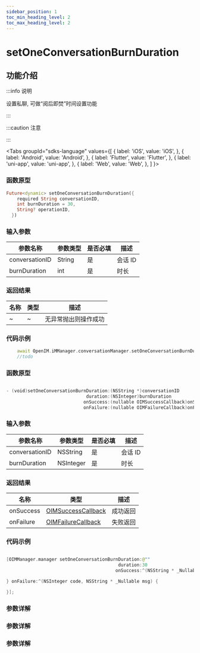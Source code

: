 ```yaml
---
sidebar_position: 1
toc_min_heading_level: 2
toc_max_heading_level: 2
---
```


# setOneConversationBurnDuration

## 功能介绍

:::info 说明

设置私聊, 可做“阅后即焚”时间设置功能

:::

:::caution 注意

:::

<Tabs
groupId="sdks-language"
values={[
{ label: 'iOS', value: 'iOS', },
{ label: 'Android', value: 'Android', },
{ label: 'Flutter', value: 'Flutter', },
{ label: 'uni-app', value: 'uni-app', },
{ label: 'Web', value: 'Web', },
]
}>

<TabItem value="Flutter">

### 函数原型

```dart showLineNumbers
Future<dynamic> setOneConversationBurnDuration({
    required String conversationID,
    int burnDuration = 30,
    String? operationID,
  })
```

### 输入参数

| 参数名称       | 参数类型  | 是否必填 | 描述    |
| -------------- | --------- | -------- | ------- |
| conversationID | String  | 是       | 会话 ID |
| burnDuration   | int | 是       | 时长    |

### 返回结果

| 名称      | 类型                                                   | 描述     |
| --------- | ------------------------------------------------------ | -------- |
| ~ | ~ | 无异常抛出则操作成功 |

### 代码示例

```dart showLineNumbers
    await OpenIM.iMManager.conversationManager.setOneConversationBurnDuration(conversationID: conversationID);
    //todo
```

</TabItem>

<TabItem value="iOS">

### 函数原型

```swift showLineNumbers

- (void)setOneConversationBurnDuration:(NSString *)conversationID
                              duration:(NSInteger)burnDuration
                             onSuccess:(nullable OIMSuccessCallback)onSuccess
                             onFailure:(nullable OIMFailureCallback)onFailure;

```

### 输入参数

| 参数名称       | 参数类型  | 是否必填 | 描述    |
| -------------- | --------- | -------- | ------- |
| conversationID | NSString  | 是       | 会话 ID |
| burnDuration   | NSInteger | 是       | 时长    |

### 返回结果

| 名称      | 类型                                                   | 描述     |
| --------- | ------------------------------------------------------ | -------- |
| onSuccess | [OIMSuccessCallback](docs/sdks/Callback/onSuccess.mdx) | 成功返回 |
| onFailure | [OIMFailureCallback](docs/sdks/Callback/onError.mdx)   | 失败返回 |

### 代码示例

```swift showLineNumbers

[OIMManager.manager setOneConversationBurnDuration:@""
                                          duration:30
                                         onSuccess:^(NSString * _Nullable data) {

} onFailure:^(NSInteger code, NSString * _Nullable msg) {

}];

```

</TabItem>

<TabItem value="Android">

### 参数详解

</TabItem>

<TabItem value="Web">

### 参数详解

</TabItem>

<TabItem value="uni-app">

### 参数详解

</TabItem>

</Tabs>
